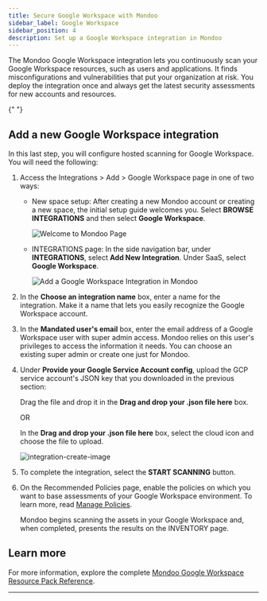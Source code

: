 ```yaml
---
title: Secure Google Workspace with Mondoo
sidebar_label: Google Workspace
sidebar_position: 4
description: Set up a Google Workspace integration in Mondoo
---
```


The Mondoo Google Workspace integration lets you continuously scan your Google Workspace resources, such as users and applications. It finds misconfigurations and vulnerabilities that put your organization at risk. You deploy the integration once and always get the latest security assessments for new accounts and resources.


<Partial />{" "}

## Add a new Google Workspace integration

In this last step, you will configure hosted scanning for Google Workspace. You will need the following:

1. Access the Integrations > Add > Google Workspace page in one of two ways:

   - New space setup: After creating a new Mondoo account or creating a new space, the initial setup guide welcomes you. Select **BROWSE INTEGRATIONS** and then select **Google Workspace**.

     ![Welcome to Mondoo Page](/img/platform/start/welcome_to_mondoo.png)

   - INTEGRATIONS page: In the side navigation bar, under **INTEGRATIONS**, select **Add New Integration**. Under SaaS, select **Google Workspace**.

     ![Add a Google Workspace Integration in Mondoo](/img/platform/infra/saas/gw/gw-top.png)

2. In the **Choose an integration name** box, enter a name for the integration. Make it a name that lets you easily recognize the Google Workspace account.

3. In the **Mandated user's email** box, enter the email address of a Google Workspace user with super admin access. Mondoo relies on this user's privileges to access the information it needs. You can choose an existing super admin or create one just for Mondoo.

4. Under **Provide your Google Service Account config**, upload the GCP service account's JSON key that you downloaded in the previous section:

   Drag the file and drop it in the **Drag and drop your .json file here** box.

   OR

   In the **Drag and drop your .json file here** box, select the cloud icon and choose the file to upload.

   ![integration-create-image](/img/platform/infra/saas/gw/gw-bottom.png)

5. To complete the integration, select the **START SCANNING** button.

6. On the Recommended Policies page, enable the policies on which you want to base assessments of your Google Workspace environment. To learn more, read [Manage Policies](/platform/security/posture/policies/).

   Mondoo begins scanning the assets in your Google Workspace and, when completed, presents the results on the INVENTORY page.

## Learn more

For more information, explore the complete [Mondoo Google Workspace Resource Pack Reference](/mql/resources/google-workspace-pack/).

---
